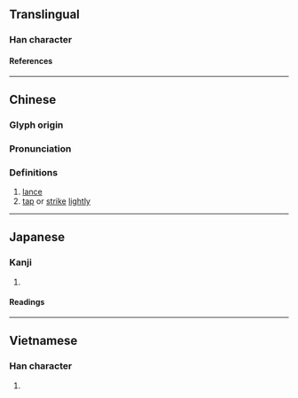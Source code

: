 {{also|戞}}
{{character info/new}}
{{character info|0x2F8B3}}
==Translingual==

===Han character===
{{Han char|rn=62|rad=戈|as=07|sn=11|four=10503|canj=MUI|ids=⿱𦣻戈}}

====References====
{{Han ref|kx=0413.040|dkj=11598|dj=0755.300|hdz=21406.070|uh=621B}}

----

==Chinese==
{{zh-forms}}

===Glyph origin===
{{Han etym}}

===Pronunciation===
{{zh-pron
|m=jiá
|c=aat3,gaat3
|mc=y
|oc=y
|ma=
|cat=n,v
}}

===Definitions===
{{zh-hanzi}}

# [[lance]]
# [[tap]] or [[strike]] [[lightly]]

----

==Japanese==

===Kanji===
{{ja-kanji|grade=|rs=戈07}}

# {{defn|lang=ja|sort=戈07}}

====Readings====
{{ja-readings
|on=かつ
|kun=ほこ
}}

----

==Vietnamese==

===Han character===
{{vi-readings|rs=戈07|reading=giát}}

# {{defn|lang=vi|sort=戈07}}